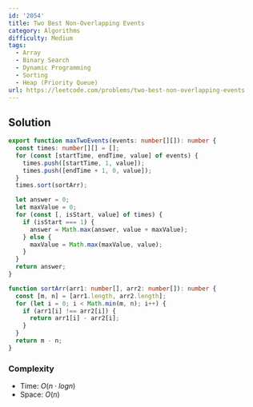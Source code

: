 ```yaml
---
id: '2054'
title: Two Best Non-Overlapping Events
category: Algorithms
difficulty: Medium
tags:
  - Array
  - Binary Search
  - Dynamic Programming
  - Sorting
  - Heap (Priority Queue)
url: https://leetcode.com/problems/two-best-non-overlapping-events
---
```


## Solution

```typescript filename="solution.ts" copy
export function maxTwoEvents(events: number[][]): number {
  const times: number[][] = [];
  for (const [startTime, endTime, value] of events) {
    times.push([startTime, 1, value]);
    times.push([endTime + 1, 0, value]);
  }
  times.sort(sortArr);

  let answer = 0;
  let maxValue = 0;
  for (const [, isStart, value] of times) {
    if (isStart === 1) {
      answer = Math.max(answer, value + maxValue);
    } else {
      maxValue = Math.max(maxValue, value);
    }
  }
  return answer;
}

function sortArr(arr1: number[], arr2: number[]): number {
  const [m, n] = [arr1.length, arr2.length];
  for (let i = 0; i < Math.min(m, n); i++) {
    if (arr1[i] !== arr2[i]) {
      return arr1[i] - arr2[i];
    }
  }
  return m - n;
}
```

### Complexity

- Time: $O(n \cdot logn)$
- Space: $O(n)$
